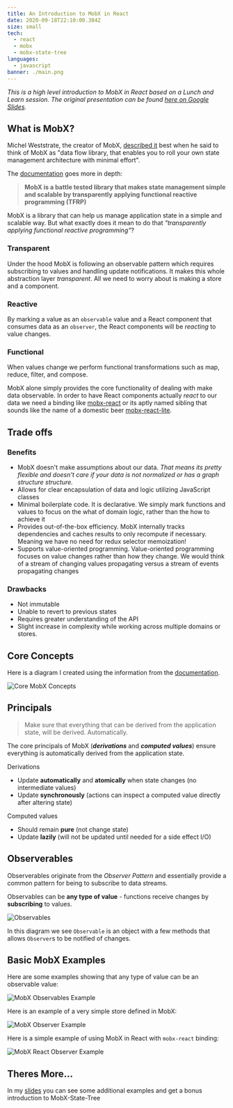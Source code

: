 ```yaml
---
title: An Introduction to MobX in React
date: 2020-09-18T22:10:00.384Z
size: small
tech:
  - react
  - mobx
  - mobx-state-tree
languages:
  - javascript
banner: ./main.png
---
```


_This is a high level introduction to MobX in React based on a Lunch and Learn session. The original presentation can be found [here on Google Slides](https://docs.google.com/presentation/d/1PyKOPfLLVSORgLBGHto6xN4xpB214JDA4glOVx9ETvw/edit#slide=id.g8ebf37b0f0_3_249)._

## What is MobX?

Michel Weststrate, the creator of MobX, [described it](https://codeburst.io/the-curious-case-of-mobx-state-tree-7b4e22d461f) best when he said to think of MobX as "data flow library, that enables you to roll your own state management architecture with minimal effort".

The [documentation](https://mobx.js.org/README.html) goes more in depth:

> **MobX is a battle tested library that makes state management simple and scalable by transparently applying functional reactive programming (TFRP)**

MobX is a library that can help us manage application state in a simple and scalable way. But what exactly does it mean to do that _"transparently applying functional reactive programming"_?

### Transparent

Under the hood MobX is following an observable pattern which requires subscribing to values and handling update notifications. It makes this whole abstraction layer _transparent_. All we need to worry about is making a store and a component.

### Reactive

By marking a value as an `observable` value and a React component that consumes data as an `observer`, the React components will be _reacting_ to value changes.

### Functional

When values change we perform functional transformations such as map, reduce, filter, and compose.

MobX alone simply provides the core functionality of dealing with make data observable. In order to have React components actually _react_ to our data we need a binding like [mobx-react](https://github.com/mobxjs/mobx-react) or its aptly named sibling that sounds like the name of a domestic beer [mobx-react-lite](https://github.com/mobxjs/mobx-react-lite).

## Trade offs

### Benefits

- MobX doesn't make assumptions about our data. _That means its pretty flexible and doesn't care if your data is not normalized or has a graph structure structure._
- Allows for clear encapsulation of data and logic utilizing JavaScript classes
- Minimal boilerplate code. It is declarative. We simply mark functions and values to focus on the what of domain logic, rather than the how to achieve it
- Provides out-of-the-box efficiency. MobX internally tracks dependencies and caches results to only recompute if necessary. Meaning we have no need for redux selector memoization!
- Supports value-oriented programming. Value-oriented programming focuses on value changes rather than how they change. We would think of a stream of changing values propagating versus a stream of events propagating changes

### Drawbacks

- Not immutable
- Unable to revert to previous states
- Requires greater understanding of the API
- Slight increase in complexity while working across multiple domains or stores.


## Core Concepts

Here is a diagram I created using the information from the [documentation](https://mobx.js.org/README.html).

![Core MobX Concepts](./concepts.png)

## Principals

>  Make sure that everything that can be derived from the application state, will be derived. Automatically.

The core principals of MobX (___derivations___ and ___computed values___) ensure everything is automatically derived from the application state.

Derivations
- Update __automatically__ and __atomically__ when state changes (no intermediate values)
- Update __synchronously__ (actions can inspect a computed value directly after altering state)

Computed values
- Should remain __pure__ (not change state)
- Update __lazily__ (will not be updated until needed for a side effect I/O)

## Observerables

Observerables originate from the _Observer Pattern_ and essentially provide a common pattern for being to subscribe to data streams.

Observables can be __any type of value__ - functions receive changes by __subscribing__ to values.

![Observables](./observables.png)

In this diagram we see `Observable` is an object with a few methods that allows `Observer`s to be notified of changes.

## Basic MobX Examples

Here are some examples showing that any type of value can be an observable value:

![MobX Observables Example](./mobx-observable-examples.png)

Here is an example of a very simple store defined in MobX:

![MobX Observer Example](./mobx-observer-example.png)

Here is a simple example of using MobX in React with `mobx-react` binding:

![MobX React Observer Example](./mobx-react-observer-example.png)

## Theres More...

In my [slides](https://docs.google.com/presentation/d/1PyKOPfLLVSORgLBGHto6xN4xpB214JDA4glOVx9ETvw/edit#slide=id.g8ebf37b0f0_3_249) you can see some additional examples and get a bonus introduction to MobX-State-Tree

